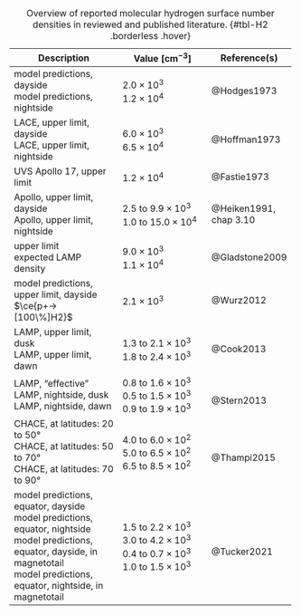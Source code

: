 +-----------------------------------------------------------+--------------------------------------------------+------------------------+
| Description                                               | Value $\left[\si{\centi\metre\tothe{-3}}\right]$ | Reference(s)           |
+===========================================================+==================================================+========================+
| model predictions, dayside </br>                          | $2.0 \times 10^3$ </br>                          | @Hodges1973            |
| model predictions, nightside                              | $1.2 \times 10^4$                                |                        |
+-----------------------------------------------------------+--------------------------------------------------+------------------------+
| LACE, upper limit, dayside </br>                          | $6.0 \times 10^3$ </br>                          | @Hoffman1973           |
| LACE, upper limit, nightside                              | $6.5 \times 10^4$                                |                        |
+-----------------------------------------------------------+--------------------------------------------------+------------------------+
| UVS Apollo 17, upper limit                                | $1.2 \times 10^4$                                | @Fastie1973            |
+-----------------------------------------------------------+--------------------------------------------------+------------------------+
| Apollo, upper limit, dayside </br>                        | $2.5 \text{ to } 9.9 \times 10^3$ </br>          | @Heiken1991, chap 3.10 |
| Apollo, upper limit, nightside                            | $1.0 \text{ to } 15.0 \times 10^4$               |                        |
+-----------------------------------------------------------+--------------------------------------------------+------------------------+
| upper limit </br>                                         | $9.0 \times 10^3$ </br>                          | @Gladstone2009         |
| expected LAMP density                                     | $1.1 \times 10^4$                                |                        |
+-----------------------------------------------------------+--------------------------------------------------+------------------------+
| model predictions, upper limit, dayside </br>             | $2.1 \times 10^3$                                | @Wurz2012              |
| $\ce{p+->[100\%]H2}$                                      |                                                  |                        |
+-----------------------------------------------------------+--------------------------------------------------+------------------------+
| LAMP, upper limit, dusk </br>                             | $1.3 \text{ to } 2.1 \times 10^3$ </br>          | @Cook2013              |
| LAMP, upper limit, dawn                                   | $1.8 \text{ to } 2.4 \times 10^3$                |                        |
+-----------------------------------------------------------+--------------------------------------------------+------------------------+
| LAMP, "effective" </br>                                   | $0.8 \text{ to } 1.6 \times 10^3$ </br>          | </br>                  |
| LAMP, nightside, dusk </br>                               | $0.5 \text{ to } 1.5 \times 10^3$ </br>          | @Stern2013             |
| LAMP, nightside, dawn                                     | $0.9 \text{ to } 1.9 \times 10^3$                |                        |
+-----------------------------------------------------------+--------------------------------------------------+------------------------+
| CHACE, at latitudes:  $20\text{ to }50\si{\degree}$ </br> | $4.0 \text{ to } 6.0 \times 10^2$ </br>          | </br>                  |
| CHACE, at latitudes:  $50\text{ to }70\si{\degree}$ </br> | $5.0 \text{ to } 6.5 \times 10^2$ </br>          | @Thampi2015            |
| CHACE, at latitudes:  $70\text{ to }90\si{\degree}$       | $6.5 \text{ to } 8.5 \times 10^2$ </br>          |                        |
+-----------------------------------------------------------+--------------------------------------------------+------------------------+
| model predictions, equator, dayside </br>                 | $1.5 \text{ to } 2.2 \times 10^3$ </br>          | </br>                  |
| model predictions, equator, nightside </br>               | $3.0 \text{ to } 4.2 \times 10^3$ </br>          | @Tucker2021            |
| model predictions, equator, dayside, in magnetotail </br> | $0.4 \text{ to } 0.7 \times 10^3$ </br>          |                        |
| model predictions, equator, nightside, in magnetotail     | $1.0 \text{ to } 1.5 \times 10^3$                |                        |
+-----------------------------------------------------------+--------------------------------------------------+------------------------+


: Overview of reported molecular hydrogen surface number densities in reviewed and published literature. {#tbl-H2 .borderless .hover}

